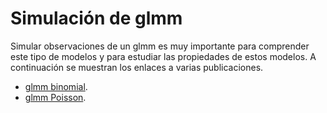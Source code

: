 # Simulación de glmm {#simul-glmm}

Simular observaciones de un glmm es muy importante para comprender este tipo de modelos y para estudiar las propiedades de estos modelos. A continuación se muestran los enlaces a varias publicaciones.

- [glmm binomial](https://aosmith.rbind.io/2020/08/20/simulate-binomial-glmm/).
- [glmm Poisson](https://aosmith.rbind.io/2018/07/18/simulate-poisson-edition/).
